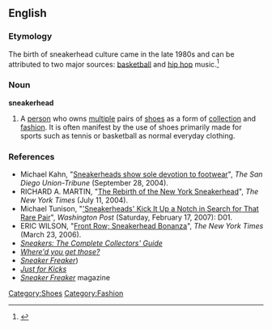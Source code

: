 ==English==

===Etymology===
The birth of sneakerhead culture came in the late 1980s and can be attributed to two major sources: [[basketball]] and [[hip hop]] music.<ref>{{cite web|url=http://www.washingtonpost.com/wp-dyn/content/article/2007/01/14/AR2007011400451_2.html|publisher=The Washington Post|title=Sneakerheads love to show off shoes|accessdate=2008-01-19}}</ref>

===Noun===
'''sneakerhead'''

# {{slang}} A [[person]] who owns [[multiple]] pairs of [[shoes]] as a form of [[collection]] and [[fashion]].  It is often manifest by the use of shoes primarily made for sports such as tennis or basketball as normal everyday clothing.  

===References===
<references/>

*Michael Kahn, "[http://www.signonsandiego.com/news/features/20040928-0500-life-sneakers.html Sneakerheads show sole devotion to footwear]", ''The San Diego Union-Tribune'' (September 28, 2004).
*RICHARD A. MARTIN, "[http://www.nytimes.com/2004/07/11/nyregion/thecity/11snea.html?pagewanted=all&ei=5090&en=f700166671d00121&ex=1247284800&partner=rssuserland The Rebirth of the New York Sneakerhead]", ''The New York Times'' (July 11, 2004).
*Michael Tunison, "[http://www.washingtonpost.com/wp-dyn/content/article/2007/02/16/AR2007021602181_pf.html 'Sneakerheads' Kick It Up a Notch in Search for That Rare Pair]", ''Washington Post'' (Saturday, February 17, 2007): D01.
*ERIC WILSON, "[http://query.nytimes.com/gst/fullpage.html?res=9A0DE1DB1630F930A15750C0A9609C8B63 Front Row; Sneakerhead Bonanza]", ''The New York Times'' (March 23, 2006).
* [http://www.amazon.com/Sneakers-Complete-Collectors-Unorthodox-Styles/dp/0500512159 ''Sneakers: The Complete Collectors' Guide'']
* [http://www.amazon.com/Whered-You-Those-Bobbito-Garcia/dp/0972592032/ref=pd_sim_b_title_3 ''Where'd you get those?'']
* [http://www.amazon.com/Sneaker-Freaker-Simon-Wood/dp/B000J6H1R0/ref=pd_sim_b_img_4 ''Sneaker Freaker''])
* [http://www.amazon.com/gp/product/B000F4TMFK/ref=pd_cp_b_2?pf_rd_p=317711001&pf_rd_s=center-41&pf_rd_t=201&pf_rd_i=B000J6H1R0&pf_rd_m=ATVPDKIKX0DER&pf_rd_r=0EM8JKHJ44XCGY4RHQ94 ''Just for Kicks'']
* ''[[Sneaker Freaker]]'' magazine

[[Category:Shoes]]
[[Category:Fashion]]